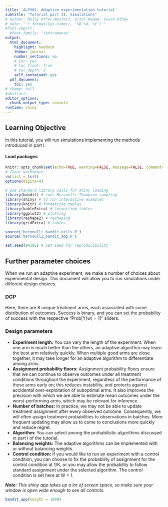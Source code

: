 ```yaml
---
title: 'ALP301: Adaptive experimentation tutorial'
subtitle: "Tutorial part II, Simulations"
# author: Molly Offer-Westort, Vitor Hadad, Susan Athey
# date: "`r format(Sys.time(), '%B %d, %Y')`"
#font-import:
  #font-family: 'Yantramanav'
output:
  html_document:
    highlight: haddock
    theme: journal
    number_sections: no
    # toc: yes
    # toc_float: true
    # toc_depth: 2
    self_contained: yes
  pdf_document: 
    toc: yes
# theme: null
#abstract:
editor_options:
  chunk_output_type: console
runtime: shiny
---
```


<style>
div.blue { background-color:#e6f0ff; border-radius: 5px; padding: 20px;}
</style>

<style>
div.medblue { background-color: #b3d1ff; border-radius: 5px; padding: 5px;}
</style>

<style>
div.darkblue { background-color: #9ac2ff; border-radius: 5px; padding: 5px;}
</style>

## Learning Objective
In this tutorial, you will run simulations implementing the methods introduced in part I. 


#### Load packages

```r
knitr::opts_chunk$set(echo=TRUE, warning=FALSE, message=FALSE, comment=NA)
# Clear workspace
rm(list = ls())
options(digits=4)
```

```r
# Use standard library calls for shiny loading
library(bandit) # runs Bernoulli Thompson sampling
library(shiny) # to run interactive examples
library(knitr) # formatting tables
library(kableExtra) # formatting tables
library(ggplot2) # plotting
library(reshape2) # reshaping
library(gridExtra) # tables

source('bernoulli_bandit_utils.R')
source('bernoulli_bandit_app.R')
```

```r
set.seed(94305) # Set seed for reproducibility
```

## **Further parameter choices**

When we run an adaptive experiment, we make a number of choices about experimental design. This document will allow you to run simulations under different design choices. 


### DGP
Here, there are 8 unique treatment arms, each associated with some distribution of outcomes. Success is binary, and you can set the probability of success with the respective "Prob[Y(w) = 1]" sliders. 

### Design parameters

- **Experiment length:** You can vary the length of the experiment. When one arm is much better than the others, an adaptive algorithm may learn the best arm relatively quickly. When multiple good arms are close together, it may take longer for an adaptive algorithm to differentiate among arms. 
- **Assignment probability floors:** Assignment probability floors ensure that we can continue to observe outcomes under all treatment conditions throughout the experiment, regardless of the performance of these arms early on; this reduces instability, and protects against accidental over-exploitation of suboptimal arms. It also improves the precision with which we are able to estimate mean outcomes under the worst-performing arms, which may be relevant for inference.
- **Number of batches:** In practice, we may not be able to update treatment assignment after every observed outcome. Consequently, we will often assign treatment probabilities to observations in batches. More frequent updating may allow us to come to conclusions more quickly and reduce regret. 
- **Algorithm:** You can select among the probabilistic algorithms discussed in part I of the tutorial. 
- **Balancing weights:** The adaptive algorithms can be implemented with or without balancing weights. 
- **Control condition:** If you would like to run an experiment with a control condition, you can choose to fix the probability of assignment for the control condition at 1/K, or you may allow the probability to follow standard assignment under the selected algorithm. The control condition is set here at W = 1. 

_**Note:** This shiny app takes up a lot of screen space, so make sure your window is open wide enough to see all controls._

```r

bandit_app(height = 1800)

```



